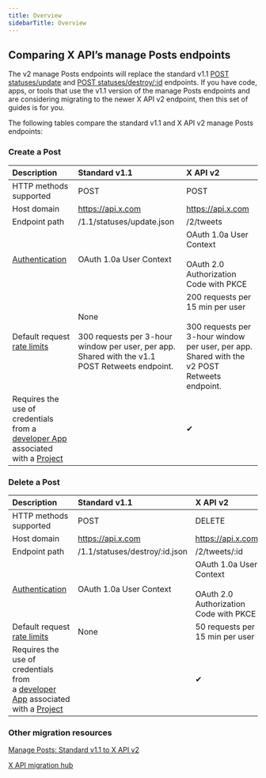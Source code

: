```yaml
---
title: Overview
sidebarTitle: Overview
---
```


## Comparing X API’s manage Posts endpoints

The v2 manage Posts endpoints will replace the standard v1.1 [POST statuses/update](https://developer.x.com/en/docs/twitter-api/v1/tweets/post-and-engage/api-reference/post-statuses-update) and [POST statuses/destroy/:id](https://developer.x.com/en/docs/twitter-api/v1/tweets/post-and-engage/api-reference/post-statuses-destroy-id) endpoints. If you have code, apps, or tools that use the v1.1 version of the manage Posts endpoints and are considering migrating to the newer X API v2 endpoint, then this set of guides is for you.

The following tables compare the standard v1.1 and X API v2 manage Posts endpoints:

### Create a Post

| Description | Standard v1.1 | X API v2 |
| :--- | :--- | :--- |
| HTTP methods supported | POST | POST |
| Host domain | https://api.x.com | https://api.x.com |
| Endpoint path | /1.1/statuses/update.json | /2/tweets |
| [Authentication](/resources/fundamentals/authentication) | OAuth 1.0a User Context | OAuth 1.0a User Context<br/><br/>OAuth 2.0 Authorization Code with PKCE |
| Default request [rate limits](/x-api/fundamentals/rate-limits) | None<br/><br/>300 requests per 3-hour window per user, per app. Shared with the v1.1 POST Retweets endpoint. | 200 requests per 15 min per user<br/><br/>300 requests per 3-hour window per user, per app. Shared with the v2 POST Retweets endpoint. |
| Requires the use of credentials from a [developer App](/resources/fundamentals/developer-apps) associated with a [Project](/resources/fundamentals/projects) |     | ✔   |

### Delete a Post

| Description | Standard v1.1 | X API v2 |
| :--- | :--- | :--- |
| HTTP methods supported | POST | DELETE |
| Host domain | https://api.x.com | https://api.x.com |
| Endpoint path | /1.1/statuses/destroy/:id.json | /2/tweets/:id |
| [Authentication](/resources/fundamentals/authentication) | OAuth 1.0a User Context | OAuth 1.0a User Context<br/><br/>OAuth 2.0 Authorization Code with PKCE |
| Default request [rate limits](/x-api/fundamentals/rate-limits) | None | 50 requests per 15 min per user |
| Requires the use of credentials from a [developer App](/resources/fundamentals/developer-apps) associated with a [Project](/resources/fundamentals/projects) |     | ✔   |

### Other migration resources

[Manage Posts: Standard v1.1 to X API v2](/x-api/posts/manage-tweets#standard-v1-1-compared-to-x-api-v2 "Manage Posts: Standard v1.1 to X API v2")

[X API migration hub](/x-api/migrate/overview)